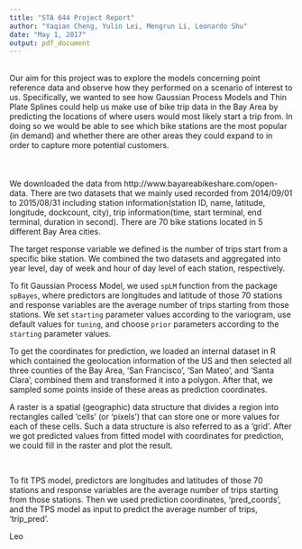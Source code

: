 ```yaml
---
title: "STA 644 Project Report"
author: "Yaqian Cheng, Yulin Lei, Mengrun Li, Leonardo Shu"
date: "May 1, 2017"
output: pdf_document
---
```


\textbf{Introduction \& Goal} \
Our aim for this project was to explore the models concerning point reference data and observe how they performed on a scenario of interest to us. Specifically, we wanted to see how Gaussian Process Models and Thin Plate Splines could help us make use of bike trip data in the Bay Area by predicting the locations of where users would most likely start a trip from. In doing so we would be able to see which bike stations are the most popular (in demand) and whether there are other areas they could expand to in order to capture more potential customers.\
\
\textbf{Data Description} \
\
We downloaded the data from http://www.bayareabikeshare.com/open-data. There are two datasets that we mainly used recorded from 2014/09/01 to 2015/08/31 including station information(station ID, name, latitude, longitude, dockcount, city), trip information(time, start terminal, end terminal, duration in second). There are 70 bike stations located in 5 different Bay Area cities.

The target response variable we defined is the number of trips start from a specific bike station. We combined the two datasets and aggregated into year level, day of week and hour of day level of each station, respectively.
\

\textbf{Gaussian Process Model}

To fit Gaussian Process Model, we used `spLM` function from the package `spBayes`, where predictors are longitudes and latitude of those 70 stations and response variables are the average number of trips starting from those stations. We set `starting` parameter values according to the variogram, use default values for `tuning`, and choose `prior` parameters according to the `starting` parameter values.

To get the coordinates for prediction, we loaded an internal dataset in R which contained the geolocation information of the US and then selected all three counties of the Bay Area, ‘San Francisco’, ‘San Mateo’, and ‘Santa Clara’, combined them and transformed it into a polygon. After that, we sampled some points inside of these areas as prediction coordinates.

A raster is a spatial (geographic) data structure that divides a region into rectangles called 'cells' (or 'pixels') that can store one or more values for each of these cells. Such a data structure is also referred to as a 'grid'. After we got predicted values from fitted model with coordinates for prediction, we could fill in the raster and plot the result.


\textbf{Thin Plate Splines (TPS)} \

To fit TPS model, predictors are longitudes and latitudes of those 70 stations and response variables are the average number of trips starting from those stations. Then we used prediction coordinates, ‘pred_coords’, and the TPS model as input to predict the average number of trips, ‘trip_pred’.
\

\textbf{Model Fits and Interpretation}
Leo
